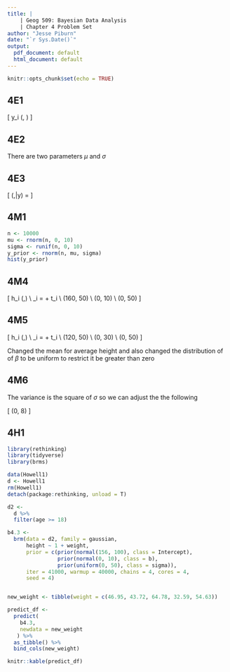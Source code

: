 ```yaml
---
title: |
    | Geog 509: Bayesian Data Analysis
    | Chapter 4 Problem Set
author: "Jesse Piburn"
date: "`r Sys.Date()`"
output:
  pdf_document: default
  html_document: default
---
```


```r
knitr::opts_chunk$set(echo = TRUE)
```

## 4E1
\[
y_i \sim \mathrm{Normal}(\mu, \sigma) 
\]

## 4E2
There are two parameters $\mu$ and $\sigma$

## 4E3

\[
\Pr(\mu,\sigma|y) = \frac{\prod_i \mathrm{Normal} (y_i|\mu,\sigma) \mathrm{Normal} (\mu|0,10) \mathrm{Uniform}(\sigma|0,10)}{\int \int \prod_i \mathrm{Normal}(h_i|\mu,\sigma) \mathrm{Normal}(\mu|0,10) \mathrm{Uniform}(\sigma|0,10)d\mu d\sigma}
\]

## 4M1
```r
n <- 10000
mu <- rnorm(n, 0, 10)
sigma <- runif(n, 0, 10)
y_prior <- rnorm(n, mu, sigma)
hist(y_prior)
```

## 4M4
\[
h_i \sim \mathrm{Normal}(\mu,\sigma) \\
\mu_i = \alpha + \beta t_i \\
\alpha \sim \mathrm{Normal}(160, 50) \\
\beta \sim \mathrm{Normal}(0, 10) \\
\sigma \sim \mathrm{Uniform}(0, 50)
\]

## 4M5
\[
h_i \sim \mathrm{Normal}(\mu,\sigma) \\
\mu_i = \alpha + \beta t_i \\
\alpha \sim \mathrm{Normal}(120, 50) \\
\beta \sim \mathrm{Uniform}(0, 30) \\
\sigma \sim \mathrm{Uniform}(0, 50)
\]

Changed the mean for average height and also changed the distribution of of $\beta$ to be uniform to restrict it be greater than zero

## 4M6
The variance is the square of $\sigma$ so we can adjust the the following

\[
\sigma \sim \mathrm{Uniform}(0, 8)
\]

## 4H1
```r
library(rethinking)
library(tidyverse)
library(brms)

data(Howell1)
d <- Howell1
rm(Howell1)
detach(package:rethinking, unload = T)

d2 <- 
  d %>%
  filter(age >= 18)

b4.3 <- 
  brm(data = d2, family = gaussian,
      height ~ 1 + weight,
      prior = c(prior(normal(156, 100), class = Intercept),
                prior(normal(0, 10), class = b),
                prior(uniform(0, 50), class = sigma)),
      iter = 41000, warmup = 40000, chains = 4, cores = 4,
      seed = 4)


new_weight <- tibble(weight = c(46.95, 43.72, 64.78, 32.59, 54.63))

predict_df <- 
  predict(
    b4.3,
    newdata = new_weight
   ) %>%
  as_tibble() %>%
  bind_cols(new_weight)
```
```r
knitr::kable(predict_df)
```




